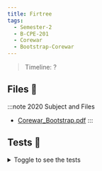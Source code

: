 ```yaml
---
title: Firtree
tags:
  - Semester-2
  - B-CPE-201
  - Corewar
  - Bootstrap-Corewar
---
```

> Timeline: ?


## Files 📂

:::note 2020 Subject and Files
- [Corewar_Bootstrap.pdf](https://github.com/Studio-17/Epitech-Subjects/raw/main/Semester-2/B-CPE-201/Corewar/Bootstrap-Corewar/Corewar_Bootstrap.pdf)
:::

## Tests 🤖
<details>
  <summary>Toggle to see the tests</summary>
  <div>
Yo
  </div>
</details>
